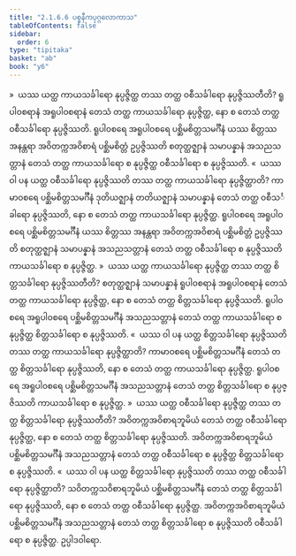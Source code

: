 ```yaml
---
title: "2.1.6.6 ပစ္စနီကပုဂ္ဂလောကာသ"
tableOfContents: false
sidebar:
  order: 6
type: "tipitaka"
basket: "ab"
book: "y6"
---
```



<DynamicBreadcrumb />

<Division number="77" book="y6" e="ch" v="34" p="25">

<Paragraph number="356" book="y6">
»  ယဿ ယတ္ထ ကာယသင်္ခါရော နုပ္ပဇ္ဇိတ္ထ တဿ တတ္ထ ဝစီသင်္ခါရော နုပ္ပဇ္ဇိဿတီတိ?
</Paragraph>

<Paragraph number="357" book="y6">
ရူပါဝစရာနံ အရူပါဝစရာနံ တေသံ တတ္ထ ကာယသင်္ခါရော နုပ္ပဇ္ဇိတ္ထ, နော စ တေသံ တတ္ထ ဝစီသင်္ခါရော နုပ္ပဇ္ဇိဿတိ. ရူပါဝစရေ အရူပါဝစရေ ပစ္ဆိမစိတ္တသမင်္ဂီနံ ယဿ စိတ္တဿ အနန္တရာ အဝိတက္ကအဝိစာရံ ပစ္ဆိမစိတ္တံ ဥပ္ပဇ္ဇိဿတိ စတုတ္ထဇ္ဈာနံ သမာပန္နာနံ အသညသတ္တာနံ တေသံ တတ္ထ ကာယသင်္ခါရော စ နုပ္ပဇ္ဇိတ္ထ ဝစီသင်္ခါရော စ နုပ္ပဇ္ဇိဿတိ.
</Paragraph>

<Paragraph number="358" book="y6">
«  ယဿ ဝါ ပန ယတ္ထ ဝစီသင်္ခါရော နုပ္ပဇ္ဇိဿတိ တဿ တတ္ထ ကာယသင်္ခါရော နုပ္ပဇ္ဇိတ္ထာတိ?
</Paragraph>

<Paragraph number="359" book="y6">
ကာမာဝစရေ ပစ္ဆိမစိတ္တသမင်္ဂီနံ ဒုတိယဇ္ဈာနံ တတိယဇ္ဈာနံ သမာပန္နာနံ တေသံ တတ္ထ ဝစီသင်္ခါရော နုပ္ပဇ္ဇိဿတိ, နော စ တေသံ တတ္ထ ကာယသင်္ခါရော နုပ္ပဇ္ဇိတ္ထ. ရူပါဝစရေ အရူပါဝစရေ ပစ္ဆိမစိတ္တသမင်္ဂီနံ ယဿ စိတ္တဿ အနန္တရာ အဝိတက္ကအဝိစာရံ ပစ္ဆိမစိတ္တံ ဥပ္ပဇ္ဇိဿတိ စတုတ္ထဇ္ဈာနံ သမာပန္နာနံ အသညသတ္တာနံ တေသံ တတ္ထ ဝစီသင်္ခါရော စ နုပ္ပဇ္ဇိဿတိ ကာယသင်္ခါရော စ နုပ္ပဇ္ဇိတ္ထ.
</Paragraph>

<Paragraph number="360" book="y6">
»  ယဿ ယတ္ထ ကာယသင်္ခါရော နုပ္ပဇ္ဇိတ္ထ တဿ တတ္ထ စိတ္တသင်္ခါရော နုပ္ပဇ္ဇိဿတီတိ?
</Paragraph>

<Paragraph number="361" book="y6">
စတုတ္ထဇ္ဈာနံ သမာပန္နာနံ ရူပါဝစရာနံ အရူပါဝစရာနံ တေသံ တတ္ထ ကာယသင်္ခါရော နုပ္ပဇ္ဇိတ္ထ, နော စ တေသံ တတ္ထ စိတ္တသင်္ခါရော နုပ္ပဇ္ဇိဿတိ. ရူပါဝစရေ အရူပါဝစရေ ပစ္ဆိမစိတ္တသမင်္ဂီနံ အသညသတ္တာနံ တေသံ တတ္ထ ကာယသင်္ခါရော စ နုပ္ပဇ္ဇိတ္ထ စိတ္တသင်္ခါရော စ နုပ္ပဇ္ဇိဿတိ.
</Paragraph>

<Paragraph number="362" book="y6">
«  ယဿ ဝါ ပန ယတ္ထ စိတ္တသင်္ခါရော နုပ္ပဇ္ဇိဿတိ တဿ တတ္ထ ကာယသင်္ခါရော နုပ္ပဇ္ဇိတ္ထာတိ?
</Paragraph>

<Paragraph number="363" book="y6">
ကာမာဝစရေ ပစ္ဆိမစိတ္တသမင်္ဂီနံ တေသံ တတ္ထ စိတ္တသင်္ခါရော နုပ္ပဇ္ဇိဿတိ, နော စ တေသံ တတ္ထ ကာယသင်္ခါရော နုပ္ပဇ္ဇိတ္ထ. ရူပါဝစရေ အရူပါဝစရေ ပစ္ဆိမစိတ္တသမင်္ဂီနံ အသညသတ္တာနံ တေသံ တတ္ထ စိတ္တသင်္ခါရော စ နုပ္ပဇ္ဇိဿတိ ကာယသင်္ခါရော စ နုပ္ပဇ္ဇိတ္ထ.
</Paragraph>

</Division>
<Division number="78" book="y6" e="ch" v="34" p="25">

<Paragraph number="364" book="y6">
»  ယဿ ယတ္ထ ဝစီသင်္ခါရော နုပ္ပဇ္ဇိတ္ထ တဿ တတ္ထ စိတ္တသင်္ခါရော နုပ္ပဇ္ဇိဿတီတိ?
</Paragraph>

<Paragraph number="365" book="y6">
အဝိတက္ကအဝိစာရဘူမိယံ တေသံ တတ္ထ ဝစီသင်္ခါရော နုပ္ပဇ္ဇိတ္ထ, နော စ တေသံ တတ္ထ စိတ္တသင်္ခါရော နုပ္ပဇ္ဇိဿတိ. အဝိတက္ကအဝိစာရဘူမိယံ ပစ္ဆိမစိတ္တသမင်္ဂီနံ အသညသတ္တာနံ တေသံ တတ္ထ ဝစီသင်္ခါရော စ နုပ္ပဇ္ဇိတ္ထ စိတ္တသင်္ခါရော စ နုပ္ပဇ္ဇိဿတိ.
</Paragraph>

<Paragraph number="366" book="y6">
«  ယဿ ဝါ ပန ယတ္ထ စိတ္တသင်္ခါရော နုပ္ပဇ္ဇိဿတိ တဿ တတ္ထ ဝစီသင်္ခါရော နုပ္ပဇ္ဇိတ္ထာတိ?
</Paragraph>

<Paragraph number="367" book="y6">
သဝိတက္ကသဝိစာရဘူမိယံ ပစ္ဆိမစိတ္တသမင်္ဂီနံ တေသံ တတ္ထ စိတ္တသင်္ခါရော နုပ္ပဇ္ဇိဿတိ, နော စ တေသံ တတ္ထ ဝစီသင်္ခါရော နုပ္ပဇ္ဇိတ္ထ. အဝိတက္ကအဝိစာရဘူမိယံ ပစ္ဆိမစိတ္တသမင်္ဂီနံ အသညသတ္တာနံ တေသံ တတ္ထ စိတ္တသင်္ခါရော စ နုပ္ပဇ္ဇိဿတိ ဝစီသင်္ခါရော စ နုပ္ပဇ္ဇိတ္ထ.

</Paragraph>
</Division>

<Paragraph number="368" type="center" book="y6">
ဥပ္ပါဒဝါရော.
</Paragraph>